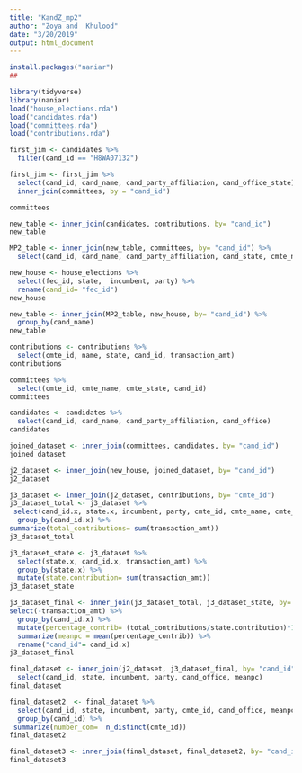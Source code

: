 ```yaml
---
title: "KandZ_mp2"
author: "Zoya and  Khulood"
date: "3/20/2019"
output: html_document
---
```


```r
install.packages("naniar")
##
```

```r
library(tidyverse)
library(naniar)
load("house_elections.rda")
load("candidates.rda")
load("committees.rda")
load("contributions.rda")
```


```r
first_jim <- candidates %>%
  filter(cand_id == "H8WA07132")
```

```r
first_jim <- first_jim %>%
  select(cand_id, cand_name, cand_party_affiliation, cand_office_state) %>%
  inner_join(committees, by = "cand_id")
```



```r
committees
```



```r
new_table <- inner_join(candidates, contributions, by= "cand_id")
new_table
```


```r
MP2_table <- inner_join(new_table, committees, by= "cand_id") %>%
  select(cand_id, cand_name, cand_party_affiliation, cand_state, cmte_name, cmte_state, connected_org_name)
```

```r
new_house <- house_elections %>%
  select(fec_id, state,  incumbent, party) %>%
  rename(cand_id= "fec_id")
new_house 
```



```r
new_table <- inner_join(MP2_table, new_house, by= "cand_id") %>%
  group_by(cand_name)
new_table
```


```r
contributions <- contributions %>%
  select(cmte_id, name, state, cand_id, transaction_amt)
contributions
```


```r
committees %>%
  select(cmte_id, cmte_name, cmte_state, cand_id) 
committees
```


```r
candidates <- candidates %>%
  select(cand_id, cand_name, cand_party_affiliation, cand_office)
candidates
```


```r
joined_dataset <- inner_join(committees, candidates, by= "cand_id")
joined_dataset
```


```r
j2_dataset <- inner_join(new_house, joined_dataset, by= "cand_id")
j2_dataset
```


```r
j3_dataset <- inner_join(j2_dataset, contributions, by= "cmte_id") 
j3_dataset_total <- j3_dataset %>%
 select(cand_id.x, state.x, incumbent, party, cmte_id, cmte_name, cmte_party_affiliation, cand_party_affiliation, cand_office, state.y, transaction_amt) %>%
  group_by(cand_id.x) %>% 
summarize(total_contributions= sum(transaction_amt))
j3_dataset_total
```


```r
j3_dataset_state <- j3_dataset %>%
  select(state.x, cand_id.x, transaction_amt) %>%
  group_by(state.x) %>%
  mutate(state.contribution= sum(transaction_amt))
j3_dataset_state
```


```r
j3_dataset_final <- inner_join(j3_dataset_total, j3_dataset_state, by= "cand_id.x") %>%
select(-transaction_amt) %>%
  group_by(cand_id.x) %>%
  mutate(percentage_contrib= (total_contributions/state.contribution)*100) %>%
  summarize(meanpc = mean(percentage_contrib)) %>%
  rename("cand_id"= cand_id.x)
j3_dataset_final
```


```r
final_dataset <- inner_join(j2_dataset, j3_dataset_final, by= "cand_id") %>%
  select(cand_id, state, incumbent, party, cand_office, meanpc)
final_dataset
```

```r
final_dataset2  <- final_dataset %>%
  select(cand_id, state, incumbent, party, cmte_id, cand_office, meanpc) %>%
  group_by(cand_id) %>%
 summarize(number_com=  n_distinct(cmte_id))
final_dataset2
```

```r
final_dataset3 <- inner_join(final_dataset, final_dataset2, by= "cand_id")
final_dataset3
```






